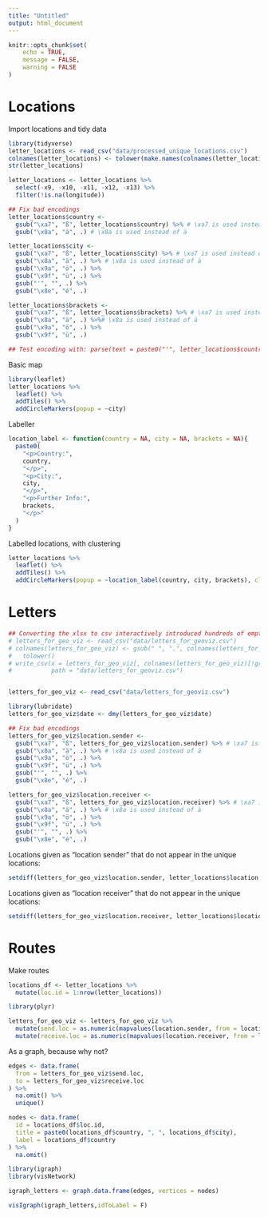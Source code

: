 ```yaml
---
title: "Untitled"
output: html_document
---
```


```r
knitr::opts_chunk$set(
	echo = TRUE,
	message = FALSE,
	warning = FALSE
)
```

# Locations

Import locations and tidy data

```r
library(tidyverse)
letter_locations <- read_csv("data/processed_unique_locations.csv")
colnames(letter_locations) <- tolower(make.names(colnames(letter_locations)))
str(letter_locations)

letter_locations <- letter_locations %>%
  select(-x9, -x10, -x11, -x12, -x13) %>%
  filter(!is.na(longitude))

## Fix bad encodings
letter_locations$country <-
  gsub("\xa7", "ß", letter_locations$country) %>% # \xa7 is used instead of ß
  gsub("\x8a", "ä", .) # \x8a is used instead of ä

letter_locations$city <-
  gsub("\xa7", "ß", letter_locations$city) %>% # \xa7 is used instead of ß
  gsub("\x8a", "ä", .) %>% # \x8a is used instead of ä
  gsub("\x9a", "ö", .) %>%
  gsub("\x9f", "ü", .) %>%
  gsub("'", "", .) %>%
  gsub("\x8e", "é", .)

letter_locations$brackets <-
  gsub("\xa7", "ß", letter_locations$brackets) %>% # \xa7 is used instead of ß
  gsub("\x8a", "ä", .) %>%# \x8a is used instead of ä
  gsub("\x9a", "ö", .) %>%
  gsub("\x9f", "ü", .)

## Test encoding with: parse(text = paste0("'", letter_locations$country , "'"))
```

Basic map

```r
library(leaflet)
letter_locations %>%
  leaflet() %>%
  addTiles() %>%
  addCircleMarkers(popup = ~city)
```

Labeller

```r
location_label <- function(country = NA, city = NA, brackets = NA){
  paste0(
    "<p>Country:",
    country,
    "</p>",
    "<p>City:",
    city,
    "</p>",
    "<p>Further Info:",
    brackets,
    "</p>"
  )
}
```

Labelled locations, with clustering

```r
letter_locations %>%
  leaflet() %>%
  addTiles() %>%
  addCircleMarkers(popup = ~location_label(country, city, brackets), clusterOptions = markerClusterOptions())
```

# Letters

```r
## Converting the xlsx to csv interactively introduced hundreds of empty columns, this code fixes
# letters_for_geo_viz <- read_csv("data/letters_for_geoviz.csv")
# colnames(letters_for_geo_viz) <- gsub(" ", ".", colnames(letters_for_geo_viz)) %>%
#   tolower()
# write_csv(x = letters_for_geo_viz[, colnames(letters_for_geo_viz)[!grepl("x", colnames(letters_for_geo_viz))]],
#           path = "data/letters_for_geoviz.csv")


letters_for_geo_viz <- read_csv("data/letters_for_geoviz.csv")

library(lubridate)
letters_for_geo_viz$date <- dmy(letters_for_geo_viz$date)

## Fix bad encodings
letters_for_geo_viz$location.sender <-
  gsub("\xa7", "ß", letters_for_geo_viz$location.sender) %>% # \xa7 is used instead of ß
  gsub("\x8a", "ä", .) %>% # \x8a is used instead of ä
  gsub("\x9a", "ö", .) %>%
  gsub("\x9f", "ü", .) %>%
  gsub("'", "", .) %>%
  gsub("\x8e", "é", .)

letters_for_geo_viz$location.receiver <-
  gsub("\xa7", "ß", letters_for_geo_viz$location.receiver) %>% # \xa7 is used instead of ß
  gsub("\x8a", "ä", .) %>% # \x8a is used instead of ä
  gsub("\x9a", "ö", .) %>%
  gsub("\x9f", "ü", .) %>%
  gsub("'", "", .) %>%
  gsub("\x8e", "é", .)
```

Locations given as "location sender" that do not appear in the unique locations:

```r
setdiff(letters_for_geo_viz$location.sender, letter_locations$location.string)
```

Locations given as "location receiver" that do not appear in the unique locations:

```r
setdiff(letters_for_geo_viz$location.receiver, letter_locations$location.string)
```



# Routes

Make routes

```r
locations_df <- letter_locations %>%
  mutate(loc.id = 1:nrow(letter_locations))

library(plyr)

letters_for_geo_viz <- letters_for_geo_viz %>%
  mutate(send.loc = as.numeric(mapvalues(location.sender, from = locations_df$location.string, to = locations_df$loc.id, warn_missing = F))) %>%
  mutate(receive.loc = as.numeric(mapvalues(location.receiver, from = locations_df$location.string, to = locations_df$loc.id, warn_missing = F)))
```

As a graph, because why not?

```r
edges <- data.frame(
  from = letters_for_geo_viz$send.loc,
  to = letters_for_geo_viz$receive.loc
) %>%
  na.omit() %>%
  unique()

nodes <- data.frame(
  id = locations_df$loc.id,
  title = paste0(locations_df$country, ", ", locations_df$city),
  label = locations_df$country
) %>%
  na.omit()

library(igraph)
library(visNetwork)

igraph_letters <- graph.data.frame(edges, vertices = nodes)

visIgraph(igraph_letters,idToLabel = F)
```



